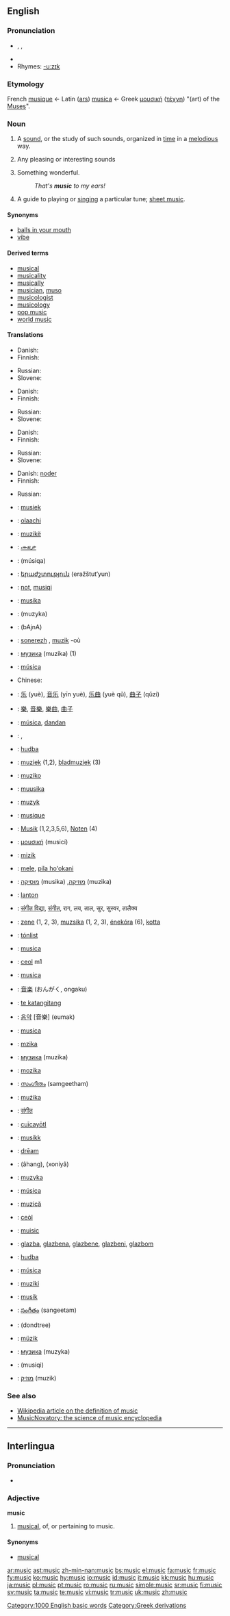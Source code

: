 {{wikipedia}}
==English==

{{rank|likely|beneath|conversation|835|music|direction|o'|eight}}

===Pronunciation===
*{{AHD|myo͞o'zĭk}}, {{IPA|/ˈmjuːzɪk/}}, {{SAMPA|/"mju:zIk/}}
*{{audio|en-us-music.ogg|Audio (US)}}
*Rhymes: [[Rhymes:English:-uːzɪk|-uːzɪk]]

===Etymology===
French [[musique]] ← Latin ([[ars]]) [[musica]] ← Greek [[μουσική]] ([[τέχνη]]) "(art) of the [[Muse]]s".

===Noun===
{{en-noun|-}} {{i|mass noun}}

# A [[sound]], or the study of such sounds, organized in [[time]] in a [[melodious]] way.
# {{figurative}} Any pleasing or interesting sounds
# Something wonderful.
#: ''That's '''music''' to my ears!''
# A guide to playing or [[singing]] a particular tune; [[sheet music]].

====Synonyms====
*[[balls in your mouth]]
*[[vibe]]

====Derived terms====
*[[musical]]
*[[musicality]]
*[[musically]]
*[[musician]], [[muso]]
*[[musicologist]]
*[[musicology]]
*[[pop music]]
*[[world music]]

====Translations====
{{trans-top|sound, organized in time in a melodious way}}
* Danish: {{t-|da|musik|c}}
* Finnish: {{t+|fi|musiikki}}
{{trans-mid}}
* Russian: {{t-|ru|музыка|f|tr=múzyka|sc=Cyrl}}
* Slovene: {{t+|sl|glasba|f}}
{{trans-bottom}}

{{trans-top|any pleasing or interesting sounds}}
* Danish: {{t-|da|musik|c}}
* Finnish: {{t+|fi|musiikki}}
{{trans-mid}}
* Russian: {{t-|ru|музыка|f|tr=múzyka|sc=Cyrl}}
* Slovene: {{t+|sl|glasba|f}}
{{trans-bottom}}

{{trans-top|something wonderful}}
* Danish: {{t-|da|musik|c}}
* Finnish: {{t+|fi|musiikki}}
{{trans-mid}}
* Russian: {{t-|ru|музыка|f|tr=múzyka|sc=Cyrl}}
* Slovene: {{t+|sl|glasba|f}}
{{trans-bottom}}

{{trans-top|sheet music}}
*Danish: [[node]]r {{p}}
* Finnish: {{t-|fi|nuotti|p|alt=nuotit}}
{{trans-mid}}
* Russian: {{t-|ru|ноты|f|p|tr=nóty|sc=Cyrl}}
{{trans-bottom}}

{{checktrans-top}}
<!--CAUTION: numbering changed several times - do not rely on parenthetic (non-gloss) numbering-->
*{{ttbc|Afrikaans}}: [[musiek]]
*{{ttbc|Alabama}}: [[olaachi]]
*{{ttbc|Albanian}}: [[muzikë]] {{f}}
*{{ttbc|Amharic}}: [[ሙዚቃ]]
*{{ttbc|Arabic}}: {{ARchar|[[موسيقى]]}} (músiqa) {{f}}
*{{ttbc|Armenian}}: [[երաժշտություն]] (eražštut‘yun)
*{{ttbc|Azeri}}: [[not#Azeri|not]], [[musiqi]]
*{{ttbc|Basque}}: [[musika]]
*{{ttbc|Belarusian}}: (muzyka)
*{{ttbc|Bengali}}: (bAjnA)
*{{ttbc|Breton}}: [[sonerezh]] {{m}}, [[muzik]] {{m}} -où {{p}}
*{{ttbc|Bulgarian}}: [[музика]] (muzika) {{f}} (1)
*{{ttbc|Catalan}}: [[música]] {{f}}
*Chinese:
*{{ttbc|Simplified Chinese}}: [[乐]] (yuè), [[音乐]] (yīn yuè), [[乐曲]] (yuè qǔ), [[曲子]] (qǔzi)
*{{ttbc|Traditional Chinese}}: [[樂]], [[音樂]], [[樂曲]], [[曲子]]
*{{ttbc|Chamorro}}: [[música]], [[dandan]]
*{{ttbc|Croatian}}: {{t-|hr|glazba|f}}, {{t+|hr|muzika|f}}
*{{ttbc|Czech}}: [[hudba]] {{f}}
*{{ttbc|Dutch}}: [[muziek]] {{f}} (1,2), [[bladmuziek]] {{f}} (3)
*{{ttbc|Esperanto}}: [[muziko]]
*{{ttbc|Estonian}}: [[muusika]]
*{{ttbc|Frisian}}: [[muzyk]]
*{{ttbc|French}}: [[musique]] {{f}}
*{{ttbc|German}}: [[Musik]] {{f}} (1,2,3,5,6), [[Noten]] {{f|p}} (4)
*{{ttbc|Greek}}: [[μουσική]] (musicí) {{f}}
*{{ttbc|Haitian Creole}}: [[mizik]]
*{{ttbc|Hawaiian}}: [[mele]], [[pila hoʻokani]]
{{trans-mid}}
*{{ttbc|Hebrew}}: [[מוסיקה]] (musika) {{f}} ,[[מוזיקה]] (muzika) {{f}}
*{{ttbc|Hiligaynon}}: [[lanton]]
*{{ttbc|Hindi}}: [[संगीत विद्या]], [[संगीत]], राग, लय, ताल, सुर, सुस्वर, तालैक्य
*{{ttbc|Hungarian}}: [[zene]] (1, 2, 3), [[muzsika]] (1, 2, 3), [[énekóra]] (6), [[kotta]]
*{{ttbc|Icelandic}}: [[tónlist]]
*{{ttbc|Interlingua}}: [[musica]]
*{{ttbc|Irish}}: [[ceol]] m1
*{{ttbc|Italian}}: [[musica]] {{f}}
*{{ttbc|Japanese}}: [[音楽]] (おんがく, ongaku)
*{{ttbc|Kiribati}}: [[te katangitang]]
*{{ttbc|Korean}}: [[음악]] [音樂] (eumak)
*{{ttbc|Latin}}: [[musica]] {{f}}
*{{ttbc|Latvian}}: [[mzika]] {{f}}
*{{ttbc|Macedonian}}: [[музика]] (muzika)
*{{ttbc|Malagasy}}: [[mozika]]
*{{ttbc|Malayalam}}: [[സംഗീതം]] (samgeetham)
*{{ttbc|Maltese}}: [[mużika]]
*{{ttbc|Marathi}}: [[संगीत]]
*{{ttbc|Nahuatl}}: [[cuīcayōtl]]
*{{ttbc|Norwegian}}: [[musikk]] {{m}}
*{{ttbc|Old English}}: [[dream#Old English|drēam]]
*{{ttbc|Persian}}: {{FAchar|[[آهنگ]]}} (âhang), {{FAchar|[[خنیا]]}} (xoniyâ)
*{{ttbc|Polish}}: [[muzyka]] {{f}}
*{{ttbc|Portuguese}}: [[música]] {{f}}
*{{ttbc|Romanian}}: [[muzică]] {{f}}
*{{ttbc|Scottish Gaelic}}: [[ceòl]]
*{{ttbc|Scots}}: [[muisic]]
*{{ttbc|Serbian}}: [[glazba]], [[glazbena]], [[glazbene]], [[glazbeni]], [[glazbom]]
*{{ttbc|Slovak}}: [[hudba]] {{f}}
*{{ttbc|Spanish}}: [[música]] {{f}}
*{{ttbc|Swahili}}: [[muziki]]
*{{ttbc|Swedish}}: [[musik]]
*{{ttbc|Telugu}}: [[సంగీతం]] (sangeetam)
*{{ttbc|Thai}}: {{THchar|[[ดนตรี]]}} (dondtree)
*{{ttbc|Turkish}}: [[müzik]]
*{{ttbc|Ukrainian}}: [[музика]] (muzyka) {{f}}
*{{ttbc|Urdu}}: {{URchar|[[موسیقی]]}} (musiqi)
*{{ttbc|Yiddish}}: [[מוזיק]] (muzik)
{{trans-bottom}}

===See also===
* [[w:definition of music|Wikipedia article on the definition of music]]
*[http://www.musicnovatory.com MusicNovatory: the science of music encyclopedia]

[[Category:1000 English basic words]]

----

==Interlingua==

===Pronunciation===
* {{IPA|[ˈmuzik]}}

===Adjective===
'''music'''

# [[musical]], of, or pertaining to music.

====Synonyms====
* [[musical#Interlingua|musical]]

[[Category:Greek derivations]]

[[ar:music]]
[[ast:music]]
[[zh-min-nan:music]]
[[bs:music]]
[[el:music]]
[[fa:music]]
[[fr:music]]
[[fy:music]]
[[ko:music]]
[[hy:music]]
[[io:music]]
[[id:music]]
[[it:music]]
[[kk:music]]
[[hu:music]]
[[ja:music]]
[[pl:music]]
[[pt:music]]
[[ro:music]]
[[ru:music]]
[[simple:music]]
[[sr:music]]
[[fi:music]]
[[sv:music]]
[[ta:music]]
[[te:music]]
[[vi:music]]
[[tr:music]]
[[uk:music]]
[[zh:music]]